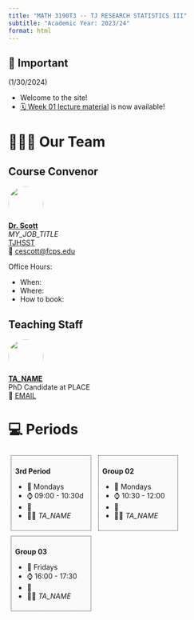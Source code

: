 ```yaml
---
title: "MATH 3190T3 -- TJ RESEARCH STATISTICS III"
subtitle: "Academic Year: 2023/24"
format: html
---
```


::: {.callout-important collapse=false}
## 📢 Important

(1/30/2024)

- Welcome to the site!
- [🗓️ Week 01 lecture material](/2023/weeks/week01/page.qmd) is now available!

:::


# 🧑🏻‍🏫 Our Team

::: {.panel-tabset}
## Course Convenor


![](/figures/people/professor_octopus.png){fig-align="left" fig-alt="Photo of Dr. MY NAME" style="object-fit: cover;width:5em;height:5em;border-radius: 50%;"}  
**[Dr. Scott](https://tjhsst.fcps.edu/staff/catherine-scott)** <br/>
_MY_JOB_TITLE_ <br/>
[TJHSST](https://tjhsst.fcps.edu)</a><br/>
📧 [cescott@fcps.edu](mailto:cescott@fcps.edu)

Office Hours: 

- When:
- Where:
- How to book:

## Teaching Staff

![](/figures/people/ta_octopunian.png){fig-align="left" fig-alt="Photo of TA_NAME" style="object-fit: cover;width:5em;height:5em;border-radius: 50%;"}  
**[TA_NAME](#)** <br/>
PhD Candidate at PLACE <br> 
📧 [EMAIL](mailto:)

:::

# 💻 Periods

::: {style="display:inline-block;width: 28.5%;border-style: dotted;border-width: 1px;border-color: &quot;#fefefe&quot;; margin:1%;padding:1.5%;background-color:#fafafa"}
**3rd Period**

- 📆 Mondays
- ⌚ 09:00 - 10:30d
- 📍 
- 🧑‍🏫 _TA_NAME_
:::

::: {style="display:inline-block;width: 28.5%;border-style: dotted;border-width: 1px;border-color: &quot;#fefefe&quot;; margin:1%;padding:1.5%;background-color:#fafafa"}
**Group 02**

            
- 📆 Mondays
- ⌚ 10:30 - 12:00
- 📍 
- 🧑‍🏫 _TA_NAME_
            
:::

::: {style="display:inline-block;width: 28.5%;border-style: dotted;border-width: 1px;border-color: &quot;#fefefe&quot;; margin:1%;padding:1.5%;background-color:#fafafa"}
**Group 03**

- 📆 Fridays
- ⌚ 16:00 - 17:30
- 📍 
- 🧑‍🏫 _TA_NAME_
:::
